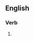 ==English==

===Verb===
{{head|en|present participle}}

# {{present participle of|solace|lang=en|nocat=1}}